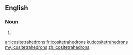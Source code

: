 ==English==

===Noun===
{{head|en|noun plural form}}

# {{plural of|icositetrahedron|lang=en}}

[[ar:icositetrahedrons]]
[[fr:icositetrahedrons]]
[[ku:icositetrahedrons]]
[[my:icositetrahedrons]]
[[zh:icositetrahedrons]]